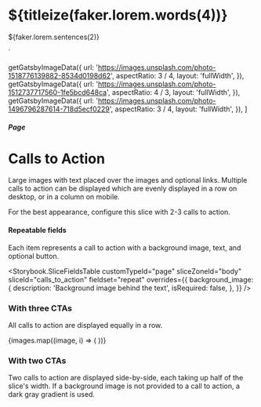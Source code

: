 


  <h1>${titleize(faker.lorem.words(4))}</h1>
  <p>${faker.lorem.sentences(2)}</p>
`

  getGatsbyImageData({
    url: 'https://images.unsplash.com/photo-1518776139882-8534d0198d62',
    aspectRatio: 3 / 4,
    layout: 'fullWidth',
  }),
  getGatsbyImageData({
    url: 'https://images.unsplash.com/photo-1512737717560-1fe5bcd648ca',
    aspectRatio: 4 / 3,
    layout: 'fullWidth',
  }),
  getGatsbyImageData({
    url: 'https://images.unsplash.com/photo-1496796287614-718d5ecf0229',
    aspectRatio: 3 / 4,
    layout: 'fullWidth',
  }),
]

<Meta title="Pages/Calls to Action" component={PageBodyCallsToAction} />

##### Page

# Calls to Action

Large images with text placed over the images and optional links. Multiple calls
to action can be displayed which are evenly displayed in a row on desktop, or in
a column on mobile.

For the best appearance, configure this slice with 2-3 calls to action.

#### Repeatable fields

Each item represents a call to action with a background image, text, and
optional button.

<Storybook.SliceFieldsTable
  customTypeId="page"
  sliceZoneId="body"
  sliceId="calls_to_action"
  fieldset="repeat"
  overrides={{
    background_image: {
      description: 'Background image behind the text',
      isRequired: false,
    },
  }}
/>

### With three CTAs

All calls to action are displayed equally in a row.

<Canvas withSource="none">
  <Story name="With three CTAs">
    <PageBodyCallsToAction nextSharesBg={false}>
      {images.map((image, i) => (
        <PageBodyCallsToAction.CTA
          key={i}
          label={faker.lorem.words(2)}
          textHTML={textHTML}
          buttonHref="#"
          backgroundImageData={image}
        />
      ))}
    </PageBodyCallsToAction>
  </Story>
</Canvas>

### With two CTAs

Two calls to action are displayed side-by-side, each taking up half of the
slice's width. If a background image is not provided to a call to action, a dark
gray gradient is used.

<Canvas withSource="none">
  <Story name="With two CTAs">
    <PageBodyCallsToAction nextSharesBg={false}>
      <PageBodyCallsToAction.CTA
        label={faker.lorem.words(2)}
        textHTML={textHTML}
        buttonHref="#"
        backgroundImageData={images[0]}
      />
      <PageBodyCallsToAction.CTA
        label={faker.lorem.words(1)}
        textHTML={textHTML}
        buttonHref="#"
      />
    </PageBodyCallsToAction>
  </Story>
</Canvas>
